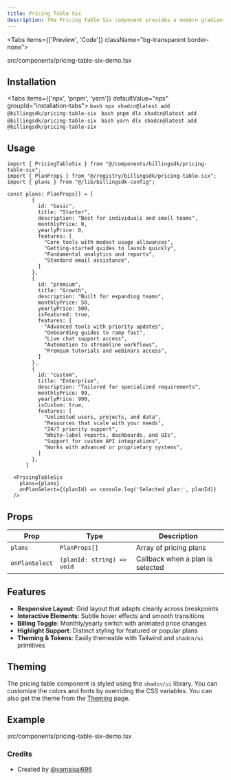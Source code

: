 ```yaml
---
title: Pricing Table Six
description: The Pricing Table Six component provides a modern gradient design for displaying pricing plans. This component features beautiful gradients, smooth animations, and a contemporary card-based layout.
---
```


<Tabs items={['Preview', 'Code']} className="bg-transparent border-none">
  <Tab value="Preview" className="border-none bg-transparent p-0 mt-3">
    <PreviewComponents registryName="pricing-table-six">
      <PricingTableSixDemo />
    </PreviewComponents>
  </Tab>

  <Tab value="Code" className="mt-3">
    <include cwd lang="tsx" meta='title="src/components/pricing-table-six-demo.tsx"'>src/components/pricing-table-six-demo.tsx</include>
  </Tab>
</Tabs>

## Installation

<Tabs items={['npx', 'pnpm', 'yarn']} defaultValue="npx" groupId="installation-tabs">
  <Tab value="npx">
    ```bash
    npx shadcn@latest add @billingsdk/pricing-table-six
    ```
  </Tab>
  <Tab value="pnpm">
    ```bash
    pnpm dlx shadcn@latest add @billingsdk/pricing-table-six
    ```
  </Tab>
  <Tab value="yarn">
    ```bash
    yarn dlx shadcn@latest add @billingsdk/pricing-table-six
    ```
  </Tab>
</Tabs>

## Usage

```tsx
import { PricingTableSix } from "@/components/billingsdk/pricing-table-six";
import { PlanProps } from "@/registry/billingsdk/pricing-table-six";
import { plans } from "@/lib/billingsdk-config";

const plans: PlanProps[] = [
        {
          id: "basic",
          title: "Starter",
          description: "Best for individuals and small teams",
          monthlyPrice: 0,
          yearlyPrice: 0,
          features: [
            "Core tools with modest usage allowances",
            "Getting-started guides to launch quickly",
            "Fundamental analytics and reports",
            "Standard email assistance",
          ]
        },
        {
          id: "premium",
          title: "Growth",
          description: "Built for expanding teams",
          monthlyPrice: 50,
          yearlyPrice: 500,
          isFeatured: true,
          features: [
            "Advanced tools with priority updates",
            "Onboarding guides to ramp fast",
            "Live chat support access",
            "Automation to streamline workflows",
            "Premium tutorials and webinars access",
          ]
        },
        {
          id: "custom",
          title: "Enterprise",
          description: "Tailored for specialized requirements",
          monthlyPrice: 99,
          yearlyPrice: 990,
          isCustom: true,
          features: [
            "Unlimited users, projects, and data",
            "Resources that scale with your needs",
            "24/7 priority support",
            "White-label reports, dashboards, and UIs",
            "Support for custom API integrations",
            "Works with advanced or proprietary systems",
          ]
        },
      ]

  <PricingTableSix 
    plans={plans}
    onPlanSelect={(planId) => console.log('Selected plan:', planId)}
  />
```

## Props

| Prop | Type | Description |
|------|------|-------------|
| `plans` | `PlanProps[]` | Array of pricing plans |
| `onPlanSelect` | `(planId: string) => void` | Callback when a plan is selected |

## Features

- **Responsive Layout**: Grid layout that adapts cleanly across breakpoints
- **Interactive Elements**: Subtle hover effects and smooth transitions
- **Billing Toggle**: Monthly/yearly switch with animated price changes
- **Highlight Support**: Distinct styling for featured or popular plans
- **Theming & Tokens**: Easily themeable with Tailwind and `shadcn/ui` primitives

## Theming

The pricing table component is styled using the `shadcn/ui` library. You can customize the colors and fonts by overriding the CSS variables. You can also get the theme from the [Theming](/docs/theming) page.

## Example
<include cwd lang="tsx" meta='title="src/components/pricing-table-six-demo.tsx"'>src/components/pricing-table-six-demo.tsx</include>

### Credits
- Created by [@vamsisai696](https://x.com/vamsisai696)